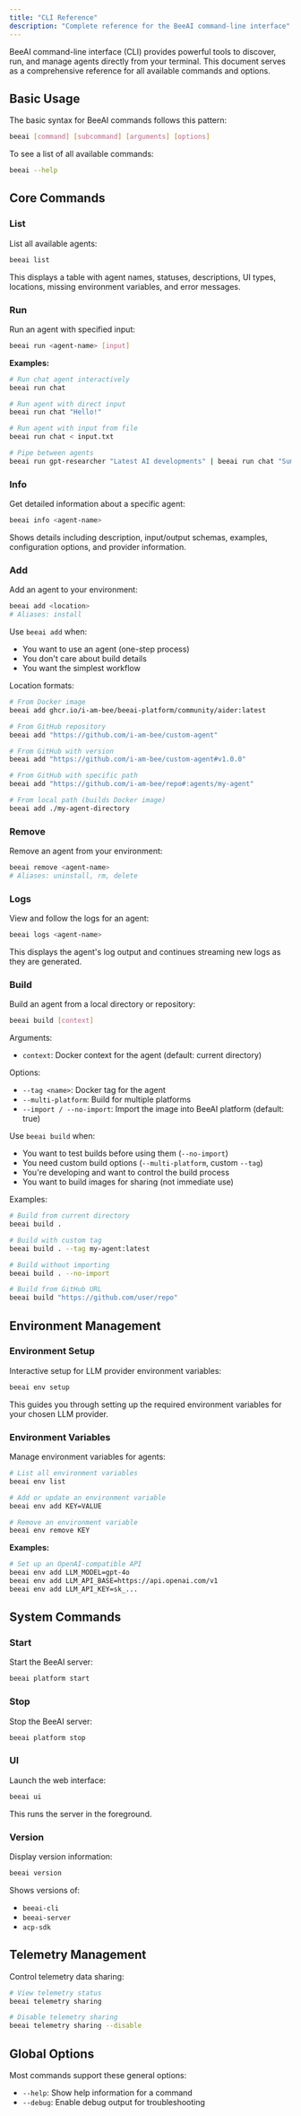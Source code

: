 ```yaml
---
title: "CLI Reference"
description: "Complete reference for the BeeAI command-line interface"
---
```


BeeAI command-line interface (CLI) provides powerful tools to discover, run, and manage agents directly from your terminal. This document serves as a comprehensive reference for all available commands and options.

## Basic Usage

The basic syntax for BeeAI commands follows this pattern:

```bash
beeai [command] [subcommand] [arguments] [options]
```

To see a list of all available commands:

```bash
beeai --help
```

## Core Commands

### List

List all available agents:

```bash
beeai list
```

This displays a table with agent names, statuses, descriptions, UI types, locations, missing environment variables, and error messages.

### Run

Run an agent with specified input:

```bash
beeai run <agent-name> [input]
```

**Examples:**
```bash
# Run chat agent interactively
beeai run chat

# Run agent with direct input
beeai run chat "Hello!"

# Run agent with input from file
beeai run chat < input.txt

# Pipe between agents
beeai run gpt-researcher "Latest AI developments" | beeai run chat "Summarize in 3 points"
```

### Info

Get detailed information about a specific agent:

```bash
beeai info <agent-name>
```

Shows details including description, input/output schemas, examples, configuration options, and provider information.

### Add

Add an agent to your environment:

```bash
beeai add <location>
# Aliases: install
```

Use `beeai add` when:
- You want to use an agent (one-step process)
- You don't care about build details
- You want the simplest workflow

Location formats:

```bash
# From Docker image
beeai add ghcr.io/i-am-bee/beeai-platform/community/aider:latest

# From GitHub repository
beeai add "https://github.com/i-am-bee/custom-agent"

# From GitHub with version
beeai add "https://github.com/i-am-bee/custom-agent#v1.0.0"

# From GitHub with specific path
beeai add "https://github.com/i-am-bee/repo#:agents/my-agent"

# From local path (builds Docker image)
beeai add ./my-agent-directory
```

### Remove

Remove an agent from your environment:

```bash
beeai remove <agent-name>
# Aliases: uninstall, rm, delete
```

### Logs

View and follow the logs for an agent:

```bash
beeai logs <agent-name>
```

This displays the agent's log output and continues streaming new logs as they are generated.

### Build

Build an agent from a local directory or repository:

```bash
beeai build [context]
```

Arguments:
- `context`: Docker context for the agent (default: current directory)

Options:
- `--tag <name>`: Docker tag for the agent
- `--multi-platform`: Build for multiple platforms
- `--import / --no-import`: Import the image into BeeAI platform (default: true)

Use `beeai build` when:
- You want to test builds before using them (`--no-import`)
- You need custom build options (`--multi-platform`, custom `--tag`)
- You're developing and want to control the build process
- You want to build images for sharing (not immediate use)

Examples:

```bash
# Build from current directory
beeai build .

# Build with custom tag
beeai build . --tag my-agent:latest

# Build without importing
beeai build . --no-import

# Build from GitHub URL
beeai build "https://github.com/user/repo"
```

## Environment Management

### Environment Setup

Interactive setup for LLM provider environment variables:

```bash
beeai env setup
```

This guides you through setting up the required environment variables for your chosen LLM provider.

### Environment Variables

Manage environment variables for agents:

```bash
# List all environment variables
beeai env list

# Add or update an environment variable
beeai env add KEY=VALUE

# Remove an environment variable
beeai env remove KEY
```

**Examples:**
```bash
# Set up an OpenAI-compatible API
beeai env add LLM_MODEL=gpt-4o
beeai env add LLM_API_BASE=https://api.openai.com/v1
beeai env add LLM_API_KEY=sk_...
```

## System Commands

### Start

Start the BeeAI server:

```bash
beeai platform start
```

### Stop

Stop the BeeAI server:

```bash
beeai platform stop
```

### UI

Launch the web interface:

```bash
beeai ui
```

This runs the server in the foreground.

### Version

Display version information:

```bash
beeai version
```

Shows versions of:
- `beeai-cli`
- `beeai-server`
- `acp-sdk`

## Telemetry Management

Control telemetry data sharing:

```bash
# View telemetry status
beeai telemetry sharing

# Disable telemetry sharing
beeai telemetry sharing --disable
```

## Global Options

Most commands support these general options:
- `--help`: Show help information for a command
- `--debug`: Enable debug output for troubleshooting
